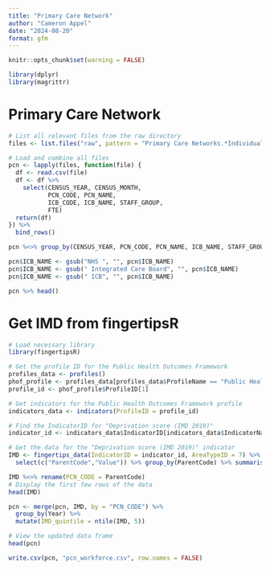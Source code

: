 ```yaml
---
title: "Primary Care Network"
author: "Cameron Appel"
date: "2024-08-20"
format: gfm
---
```


```r
knitr::opts_chunk$set(warning = FALSE)

library(dplyr)
library(magrittr)
```

# Primary Care Network

```r
# List all relevant files from the raw directory
files <- list.files("raw", pattern = "Primary Care Networks.*Individual Level.csv", full.names = TRUE)

# Load and combine all files
pcn <- lapply(files, function(file) {
  df <- read.csv(file)
  df <- df %>% 
    select(CENSUS_YEAR, CENSUS_MONTH,
           PCN_CODE, PCN_NAME, 
           ICB_CODE, ICB_NAME, STAFF_GROUP, 
           FTE)
  return(df)
}) %>% 
  bind_rows()

pcn %<>% group_by(CENSUS_YEAR, PCN_CODE, PCN_NAME, ICB_NAME, STAFF_GROUP) %>% summarise(FTE = sum(FTE, na.rm = TRUE)) %>% rename(Year = CENSUS_YEAR)

pcn$ICB_NAME <- gsub("NHS ", "", pcn$ICB_NAME)
pcn$ICB_NAME <- gsub(" Integrated Care Board", "", pcn$ICB_NAME)
pcn$ICB_NAME <- gsub(" ICB", "", pcn$ICB_NAME)

pcn %>% head()
```

# Get IMD from fingertipsR
```r
# Load necessary library
library(fingertipsR)

# Get the profile ID for the Public Health Outcomes Framework
profiles_data <- profiles()
phof_profile <- profiles_data[profiles_data$ProfileName == "Public Health Outcomes Framework", ]
profile_id <- phof_profile$ProfileID[1]

# Get indicators for the Public Health Outcomes Framework profile
indicators_data <- indicators(ProfileID = profile_id)

# Find the IndicatorID for "Deprivation score (IMD 2019)"
indicator_id <- indicators_data$IndicatorID[indicators_data$IndicatorName == "Deprivation score (IMD 2019)"]

# Get the data for the "Deprivation score (IMD 2019)" indicator
IMD <- fingertips_data(IndicatorID = indicator_id, AreaTypeID = 7) %>%
  select(c("ParentCode","Value")) %>% group_by(ParentCode) %>% summarise(IMD = mean(Value))

IMD %<>% rename(PCN_CODE = ParentCode)
# Display the first few rows of the data
head(IMD)
```

```r
pcn <- merge(pcn, IMD, by = "PCN_CODE") %>%
  group_by(Year) %>%
  mutate(IMD_quintile = ntile(IMD, 5))

# View the updated data frame
head(pcn)

write.csv(pcn, "pcn_workforce.csv", row.names = FALSE)
```